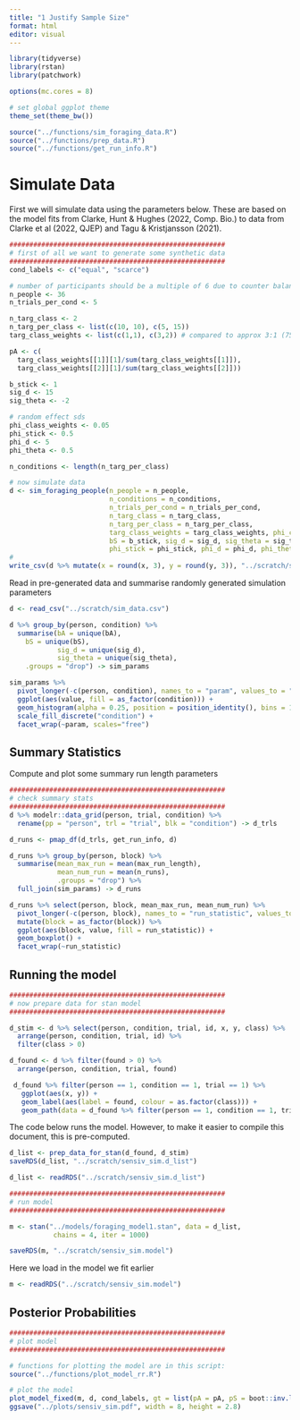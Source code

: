 ```yaml
---
title: "1 Justify Sample Size"
format: html
editor: visual
---
```


```r
library(tidyverse)
library(rstan)
library(patchwork)

options(mc.cores = 8)

# set global ggplot theme
theme_set(theme_bw())

source("../functions/sim_foraging_data.R")
source("../functions/prep_data.R")
source("../functions/get_run_info.R")
```

# Simulate Data

First we will simulate data using the parameters below. These are based on the model fits from Clarke, Hunt & Hughes (2022, Comp. Bio.) to data from Clarke et al (2022, QJEP) and Tagu & Kristjansson (2021).

```r
######################################################
# first of all we want to generate some synthetic data
######################################################
cond_labels <- c("equal", "scarce")

# number of participants should be a multiple of 6 due to counter balancing
n_people <- 36
n_trials_per_cond <- 5

n_targ_class <- 2
n_targ_per_class <- list(c(10, 10), c(5, 15))
targ_class_weights <- list(c(1,1), c(3,2)) # compared to approx 3:1 (75%) in Tagu & Kristjansson (2021)

pA <- c(
  targ_class_weights[[1]][1]/sum(targ_class_weights[[1]]), 
  targ_class_weights[[2]][1]/sum(targ_class_weights[[2]]))

b_stick <- 1
sig_d <- 15
sig_theta <- -2

# random effect sds
phi_class_weights <- 0.05
phi_stick <- 0.5
phi_d <- 5
phi_theta <- 0.5

n_conditions <- length(n_targ_per_class)

# now simulate data
d <- sim_foraging_people(n_people = n_people,
                         n_conditions = n_conditions,
                         n_trials_per_cond = n_trials_per_cond,
                         n_targ_class = n_targ_class,
                         n_targ_per_class = n_targ_per_class,
                         targ_class_weights = targ_class_weights, phi_class_weights = phi_class_weights,
                         bS = b_stick, sig_d = sig_d, sig_theta = sig_theta, # fixed effects
                         phi_stick = phi_stick, phi_d = phi_d, phi_theta = phi_theta) # random effects)
# 
write_csv(d %>% mutate(x = round(x, 3), y = round(y, 3)), "../scratch/sim_data.csv")
```

Read in pre-generated data and summarise randomly generated simulation parameters

```r
d <- read_csv("../scratch/sim_data.csv")

d %>% group_by(person, condition) %>%
  summarise(bA = unique(bA),
    bS = unique(bS),
            sig_d = unique(sig_d),
            sig_theta = unique(sig_theta),
    .groups = "drop") -> sim_params

sim_params %>% 
  pivot_longer(-c(person, condition), names_to = "param", values_to = "value") %>%
  ggplot(aes(value, fill = as_factor(condition))) + 
  geom_histogram(alpha = 0.25, position = position_identity(), bins = 10) + 
  scale_fill_discrete("condition") + 
  facet_wrap(~param, scales="free")
```
## Summary Statistics

Compute and plot some summary run length parameters

```r
######################################################
# check summary stats
######################################################
d %>% modelr::data_grid(person, trial, condition) %>% 
  rename(pp = "person", trl = "trial", blk = "condition") -> d_trls

d_runs <- pmap_df(d_trls, get_run_info, d)

d_runs %>% group_by(person, block) %>%
  summarise(mean_max_run = mean(max_run_length),
            mean_num_run = mean(n_runs),
            .groups = "drop") %>%
  full_join(sim_params) -> d_runs

d_runs %>% select(person, block, mean_max_run, mean_num_run) %>%
  pivot_longer(-c(person, block), names_to = "run_statistic", values_to = "value") %>%
  mutate(block = as_factor(block)) %>%
  ggplot(aes(block, value, fill = run_statistic)) + 
  geom_boxplot() +
  facet_wrap(~run_statistic)
```

## Running the model

```r
######################################################
# now prepare data for stan model
######################################################

d_stim <- d %>% select(person, condition, trial, id, x, y, class) %>%
  arrange(person, condition, trial, id) %>%
  filter(class > 0)

d_found <- d %>% filter(found > 0) %>% 
  arrange(person, condition, trial, found) 

 d_found %>% filter(person == 1, condition == 1, trial == 1) %>%
   ggplot(aes(x, y)) + 
   geom_label(aes(label = found, colour = as.factor(class))) + 
   geom_path(data = d_found %>% filter(person == 1, condition == 1, trial == 1, found>0), size = 1)
```

The code below runs the model. However, to make it easier to compile this document, this is pre-computed.

```r
d_list <- prep_data_for_stan(d_found, d_stim)
saveRDS(d_list, "../scratch/sensiv_sim.d_list")
```

```r
d_list <- readRDS("../scratch/sensiv_sim.d_list")

######################################################
# run model
######################################################

m <- stan("../models/foraging_model1.stan", data = d_list, 
           chains = 4, iter = 1000)

saveRDS(m, "../scratch/sensiv_sim.model")
```

Here we load in the model we fit earlier

```r
m <- readRDS("../scratch/sensiv_sim.model")
```

## Posterior Probabilities

```r
######################################################
# plot model
######################################################

# functions for plotting the model are in this script: 
source("../functions/plot_model_rr.R")    

# plot the model
plot_model_fixed(m, d, cond_labels, gt = list(pA = pA, pS = boot::inv.logit(b_stick), sig_d = sig_d, sig_theta = sig_theta))    
ggsave("../plots/sensiv_sim.pdf", width = 8, height = 2.8)
```
